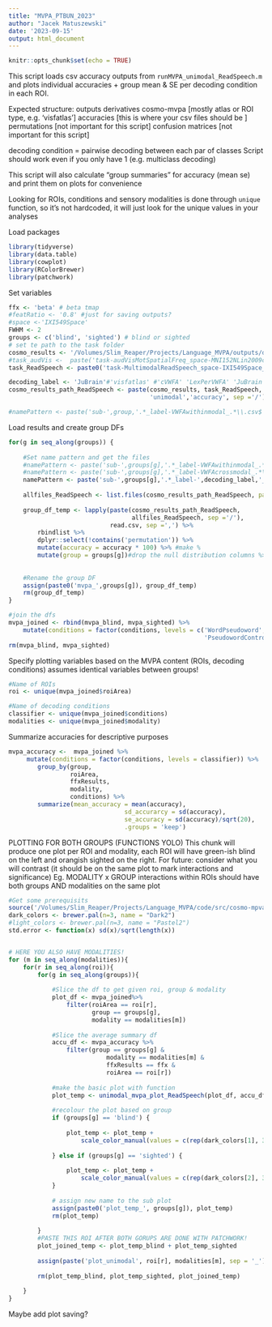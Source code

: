```yaml
---
title: "MVPA_PTBUN_2023"
author: "Jacek Matuszewski"
date: '2023-09-15'
output: html_document
---
```


```r
knitr::opts_chunk$set(echo = TRUE)
```

This script loads csv accuracy outputs from `runMVPA_unimodal_ReadSpeech.m` and 
plots individual accuracies + group mean & SE per decoding condition in each ROI. 

Expected structure: 
outputs
    derivatives
        cosmo-mvpa
            <decoding_label> [mostly atlas or ROI type, e.g. 'visfatlas']
                accuracies [this is where your csv files should be ]
                permutations [not important for this script]
                confusion matrices [not important for this script]


decoding condition = pairwise decoding between each par of classes
Script should work even if you only have 1 (e.g. multiclass decoding)

This script will also calculate "group summaries" for accuracy (mean se) and print 
them on plots for convenience

Looking for ROIs, conditions and sensory modalities is done through `unique` function, 
so it's not hardcoded, it will just look for the unique values in your analyses

Load packages
```r
library(tidyverse)
library(data.table)
library(cowplot)
library(RColorBrewer)
library(patchwork)
```


Set variables
```r


ffx <- 'beta' # beta tmap
#featRatio <- '0.8' #just for saving outputs?
#space <-'IXI549Space'
FWHM <- 2
groups <- c('blind', 'sighted') # blind or sighted
# set te path to the task folder
cosmo_results <- '/Volumes/Slim_Reaper/Projects/Language_MVPA/outputs/derivatives/cosmo-mvpa'
#task_audVis <-  paste('task-audVisMotSpatialFreq_space-MNI152NLin2009cAsym_FWHM-', as.character(FWHM), '_node-mvpaBlockAverage', sep ='')
task_ReadSpeech <- paste0('task-MultimodalReadSpeech_space-IXI549Space_FWHM-',as.character(FWHM),'_node-mvpa6betas')

decoding_label <- 'JuBrain'#'visfatlas' #'cVWFA' 'LexPerVWFA' 'JuBrain'
cosmo_results_path_ReadSpeech <- paste(cosmo_results, task_ReadSpeech,  decoding_label,
                                       'unimodal','accuracy', sep ='/')

#namePattern <- paste('sub-',group,'.*_label-VWFAwithinmodal_.*\\.csv$', sep = '')
```


Load results and create group DFs
```r
for(g in seq_along(groups)) {
    
    #Set name pattern and get the files
    #namePattern <- paste('sub-',groups[g],'.*_label-VWFAwithinmodal_.*\\.csv$', sep = '')
    #namePattern <- paste('sub-',groups[g],'.*_label-VWFAcrossmodal_.*\\.csv$', sep = '')
    namePattern <- paste('sub-',groups[g],'.*_label-',decoding_label,'_.*\\.csv$', sep = '')
    
    allfiles_ReadSpeech <- list.files(cosmo_results_path_ReadSpeech, pattern = namePattern)
    
    group_df_temp <- lapply(paste(cosmo_results_path_ReadSpeech, 
                                  allfiles_ReadSpeech, sep ='/'), 
                            read.csv, sep =',') %>% 
        rbindlist %>% 
        dplyr::select(!contains('permutation')) %>% 
        mutate(accuracy = accuracy * 100) %>% #make %
        mutate(group = groups[g])#drop the null distribution columns %>%
    
        
    #Rename the group DF
    assign(paste0('mvpa_',groups[g]), group_df_temp)
    rm(group_df_temp)
}

#join the dfs
mvpa_joined <- rbind(mvpa_blind, mvpa_sighted) %>% 
    mutate(conditions = factor(conditions, levels = c('WordPseudoword', 'WordControl',
                                                      'PseudowordControl')))
rm(mvpa_blind, mvpa_sighted)

```


Specify plotting variables based on the MVPA content (ROIs, decoding conditions)
assumes identical variables between groups! 
```r
#Name of ROIs 
roi <- unique(mvpa_joined$roiArea)

#Name of decoding conditions 
classifier <- unique(mvpa_joined$conditions)
modalities <- unique(mvpa_joined$modality)
```

Summarize accuracies for descriptive purposes
```r
mvpa_accuracy <-  mvpa_joined %>%
     mutate(conditions = factor(conditions, levels = classifier)) %>% 
        group_by(group, 
                 roiArea,
                 ffxResults,
                 modality,
                 conditions) %>%
        summarize(mean_accuracy = mean(accuracy),
                                sd_accurarcy = sd(accuracy),
                                se_accuracy = sd(accuracy)/sqrt(20),
                                .groups = 'keep')   
```

PLOTTING FOR BOTH GROUPS (FUNCTIONS YOLO)
This chunk will produce one plot per ROI and modality, each ROI will have green-ish blind on the left and orangish sighted on the right. 
For future: consider what you will contrast (it should be on the same plot to mark interactions and significance)
Eg. MODALITY x GROUP interactions within ROIs should have both groups AND modalities on the same plot

```r

#Get some prerequisits
source('/Volumes/Slim_Reaper/Projects/Language_MVPA/code/src/cosmo-mpva/mvpa_plot_functions.R')
dark_colors <- brewer.pal(n=3, name = "Dark2") 
#light_colors <- brewer.pal(n=3, name = "Pastel2") 
std.error <- function(x) sd(x)/sqrt(length(x))


# HERE YOU ALSO HAVE MODALITIES!
for (m in seq_along(modalities)){
    for(r in seq_along(roi)){
        for(g in seq_along(groups)){
            
            #Slice the df to get given roi, group & modality
            plot_df <- mvpa_joined%>% 
                filter(roiArea == roi[r],
                       group == groups[g],
                       modality == modalities[m]) 
            
            #Slice the average summary df 
            accu_df <- mvpa_accuracy %>% 
                filter(group == groups[g] & 
                           modality == modalities[m] & 
                           ffxResults == ffx &
                           roiArea == roi[r])
            
            #make the basic plot with function
            plot_temp <- unimodal_mvpa_plot_ReadSpeech(plot_df, accu_df) 
            
            #recolour the plot based on group
            if (groups[g] == 'blind') {
                
                plot_temp <- plot_temp + 
                    scale_color_manual(values = c(rep(dark_colors[1], 3)))
                
            } else if (groups[g] == 'sighted') {
                
                plot_temp <- plot_temp + 
                    scale_color_manual(values = c(rep(dark_colors[2], 3)))
            }
            
            # assign new name to the sub plot 
            assign(paste0('plot_temp_', groups[g]), plot_temp)
            rm(plot_temp)
            
        }
        #PASTE THIS ROI AFTER BOTH GORUPS ARE DONE WITH PATCHWORK!
        plot_joined_temp <- plot_temp_blind + plot_temp_sighted
        
        assign(paste('plot_unimodal', roi[r], modalities[m], sep = '_'), plot_joined_temp)
        
        rm(plot_temp_blind, plot_temp_sighted, plot_joined_temp)
        
    }
}
```


Maybe add plot saving?

